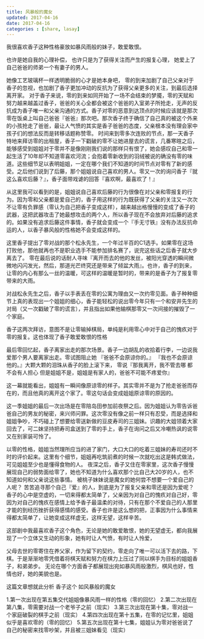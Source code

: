 ```yaml
---
title: 风暴般的魔女
updated: 2017-04-16
date: 2017-04-16
categories : [share, lasay]
---
```


我很喜欢香子这种性格豪放如暴风雨般的妹子，敢爱敢恨。

也许是她自我的心理补偿，
也许只是为了获得关注而产生的报复心理，
她爱上了自己爸爸的师弟一个有妻子的男人。

她像工艺玻璃杯一样透明脆弱的心才是她本身吧，
零的到来加剧了自己父亲对于香子的忽视，也加剧了香子更加冲动的反抗为了获得父亲更多的关注，到最后选择离开家。
对于香子来说，零的到来如同开始了一场不会结束的梦魇，零的天赋和努力越来越盖过香子，爸爸的关心全都会被这个爸爸的入室弟子所抢走，无声的反抗成为香子唯一和父亲沟通的方式。香子对零的恶意到达顶点的时候应该就是那次零在饭桌上叫自己爸爸『爸爸』那次吧。那次香子终于确信了自己真的被这个外来的小孩抢走了爸爸，最让人气愤的其实是香子爸爸的态度，父亲根本没有理会家中孩子们的想法反而是转移话题称赞零。
时间来到零多次连败的节点，那一天香子特地来拜访零的出租屋，香子一下戳破的零不让她进屋去的谎言，几番寒暄之后，能够感受到姐姐对于零并不是像刚刚我们说的那样只有恨了，她会感叹自己和零一起生活了10年却不知道零喜欢河流；会抱着零新收到的羽绒被说的确没有零的味道。这些细节足以表明姐姐，一定在哪个我们不知道的时间节点对零有了新的感受。之后他们说到了后藤，那个姐姐说自己喜欢的男人。零又一次的询问香子『就这么喜欢后藤？』，香子面带戏谑的回答『喜欢啊，最喜欢了！』

从这里我可以看到的是，姐姐说自己喜欢后藤的行为很像在对父亲和零报复的行为。因为零和父亲都是爱自己的，香子用这样的行为既获得了父亲的关注又一次次不让零有负罪感（零认为自己把香子变成这样），越来越出格慢慢的变成了香子的武器，这把武器攻击了她最想攻击的两个人，所以香子现在不会放弃对后藤的追求的。如果没有追求后藤这件事情，香子就会变成一个『手无寸铁』没有办法反抗命运的人，以香子暴风般的性格她不会变成这样的。

这里香子提出了零对战的那个松永先生，一个年过半百的C1选手。如果零在这场打败他，那他就再也不是职业选手不能参加排名赛了，说完这些话之后香子就大步离去了。
零在最后说的话耐人寻味『离开而去的他的发丝，被阳光穿透的瞬间微微地闪闪发光，然后，那道光芒终究还是带来了倾盆大雨』。也许，香子的到来，让零的内心有那么一丝的温暖，可这样的温暖是暂时的，带来的是香子为了报复零带来的大雨。

对战松永先生之后，香子以手表丢在零的公寓为理由又一次约零见面。香子种种细节上真的表现出一个姐姐的细心，香子能轻松的说出零今年只有一个和安井先生的对局（又一次戳破了零的谎言），并且指出如果他输棋那零又一次间接的摧毁了一个家庭。

香子这两次拜访，意图不是让零输掉棋局，单纯是利用零心中对于自己的愧疚对于零的报复。这也体现了香子敢爱敢恨的性格

最后零回忆起，香子离家出走的那次场景。香子一边胡乱的收拾着行李，一边说我爱那个男人要离家出走。零试图阻止她
『爸爸不会原谅你的。』
『我也不会原谅他的。』大颗大颗的泪珠从香子的脸上滚下来，
零说『那我离开，我不管去哪 都不会有人担心 但是姐姐不是，姐姐是有家人的，爸爸不可能不疼爱你』

这一幕就能看出，姐姐有一瞬间像原谅零的样子。其实零并不是为了抢走爸爸而存在的，而且他真的离开这个家了。零这句话会变成姐姐原谅零的原因的。

这一季姐姐的最后一次出场是在零陪岛田参加前夜祭之后。因为姐姐认为零告诉爸爸自己的男友的秘密，来兴师问罪。这次零没有像之前一样只有忍受，而是选择和姐姐争吵，不巧碰上了想要给零送新做的豆皮寿司的三姐妹。识趣的大姐领着大家回去了，可二妹坚持把寿司盒送到了零的手上，香子在询问之后又冷嘲热讽的说零又在别家装可怜了。

以零的性格，姐姐当然理所应当的进了家门，大口大口的吃着三姐妹的寿司还时不时的评价起来。这里有个细节，姐姐再吃筑前煮的时候一次就吃出这是韩式做法，可见姐姐至少也是懂得食物的人。
夜深之后，香子又住在零家里，这次香子慢慢展现自己的弱势面给零了，她也不知道为什么喜欢那个比自己大20岁的人，也不知道如何和父亲说这些事情。
被桃子妹妹说是魔女的她何尝不想要一个爱自己的人呢？
苦苦追寻那个自己『爱』的人，到底是为了报复父亲和零还是因为爱呢？
香子的心中是空虚的，一切来得都太简单了，父亲因为对自己的愧疚对自己好，零因为对自己的愧疚在感情上给予香子最温柔的对待，只有在那个不爱自己的人那里才能的到经历挫折获得感情的感受。香子也许是这么想的把，正事因为什么事情来得都太简单了，让她变成这样虚无，这样无望，这样辛苦。

这部剧中我最喜欢香子这个角色，无论是她的敢爱敢恨，她的无望虚无，都向我展现了一个立体又生动的形象，她有时让人气愤，有时让人怜爱，

父母去世的零寄住在养父家，作为留下的契约，零走向了唯一可以活下去的路，下棋。于是渐渐地零凭借着将棋天赋和努力在棋力上压过了同以棋手为目标的姐姐香子，和弟弟步。
无论在哪个方面香子都展现出宛如暴风雨般激烈，棋风也好，性情也好，她的美貌也是。

这篇文章想就此分析 香子这个 如风暴般的魔女

1.第一次出现在第五集交代姐姐像暴风雨一样的性格（零的回忆）
2.第二次出现在第八集，零需要对战一个老爷子之前（现实）
3.第三次出现在第十集，零对战一个家庭破裂的棋手之前（现实）
4.第四次出现在第十五集，在零的记忆里，姐姐似乎是喜欢零的（零的回忆）
5.第五次出现在第十七集，姐姐认为零对爸爸说了 自己的秘密来找零吵架，并且被三姐妹看见（现实）


